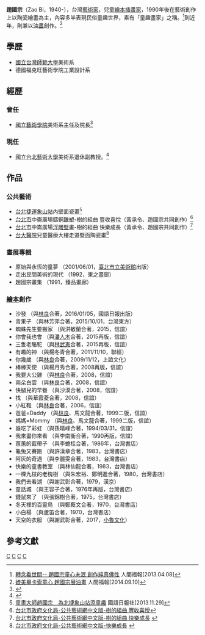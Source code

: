 '''趙國宗'''（Zao Bi，1940-），台灣[[藝術家|藝術家]]，兒童[[繪本|繪本]][[插畫家|插畫家]]，1990年後在藝術創作上以陶瓷繪畫為主，內容多半表現民俗童趣世界，素有「童趣畫家」之稱。<ref>[http://www.merit-times.com.tw/NewsPage.aspx?Unid=300987 	轉念看世間-- 趙國宗童心未泯 創作純真佛性] {{Wayback|url=http://www.merit-times.com.tw/NewsPage.aspx?Unid=300987 |date=20160224101110 }} 人間福報[2013.04.08]</ref>到近年，則兼以[[油畫|油畫]]創作。<ref>[http://www.merit-times.com/NewsPage.aspx?unid=369739 媲美畢卡索童心 趙國宗展油畫] {{Wayback|url=http://www.merit-times.com/NewsPage.aspx?unid=369739 |date=20160225034321 }} 人間福報[2014.09.10]</ref>

== 學歷 ==
*[[國立台灣師範大學|國立台灣師範大學]]美術系
*德國福克旺藝術學院工業設計系

== 經歷 ==
=== 曾任 ===
*[[國立藝術學院|國立藝術學院]]美術系主任及院長<ref>{{Cite web |url=http://www.publicart.tnua.edu.tw/chinese/02_artist/01_detail.php?aid=82 |title=國立台北藝術大學公共藝術網-藝術家趙國宗 |access-date=2016-02-16 |archive-url=https://web.archive.org/web/20160303193210/http://www.publicart.tnua.edu.tw/chinese/02_artist/01_detail.php?aid=82 |archive-date=2016-03-03 |dead-url=yes }}</ref>

=== 現任 ===
*[[國立台北藝術大學|國立台北藝術大學]]美術系退休副教授。<ref>{{Cite web |url=http://1www.tnua.edu.tw/~TNUA_ART/people/bio.php?PID=53 |title=國立臺北藝術大學美術學院 趙國宗 |accessdate=2016-02-16 |archive-date=2016-03-03 |archive-url=https://web.archive.org/web/20160303200255/http://1www.tnua.edu.tw/~TNUA_ART/people/bio.php?PID=53 |dead-url=no }}</ref>

== 作品 ==
=== 公共藝術 ===
* [[台北捷運|台北捷運]][[象山站|象山站]]內壁面瓷畫<ref>[http://www.mdnkids.com.tw/news/?Serial_NO=86535 童畫大師趙國宗　為北捷象山站添童趣] 國語日報社[2013.11.29]</ref>
* [[台北市|台北市]]中崙廣場鑄銅[[雕塑|雕塑]]-樹的組曲 豐收喜悅（黃承令、趙國宗共同創作）<ref>[http://taipeipublicart.culture.gov.tw/Works.aspx?id=236 台北市政府文化局-公共藝術網中文版-樹的組曲 豐收喜悅]{{dead link|date=2018年4月 |bot=InternetArchiveBot |fix-attempted=yes }}</ref>
* [[台北市|台北市]]中崙廣場[[浮雕|浮雕]][[壁畫|壁畫]]-樹的組曲 快樂成長（黃承令、趙國宗共同創作）<ref>[http://taipeipublicart.culture.gov.tw/Works.aspx?id=234 台北市政府文化局-公共藝術網中文版-樹的組曲 快樂成長] {{webarchive|url=https://web.archive.org/web/20141110172728/http://taipeipublicart.culture.gov.tw/Works.aspx?id=234 |date=2014-11-10 }}</ref>
* [[台大醫院|台大醫院]]兒童醫療大樓走道壁面陶瓷畫<ref>[http://taipeipublicart.culture.gov.tw/Works.aspx?id=425 台北市政府文化局-公共藝術網中文版-快樂成長] {{webarchive|url=https://web.archive.org/web/20160224152936/http://taipeipublicart.culture.gov.tw/Works.aspx?id=425 |date=2016-02-24 }}</ref>

=== 畫展專輯 ===
* 原始與永恆的童夢 （2001/06/01，[[臺北市立美術館|臺北市立美術館]]出版）
* 走出民間美術的現代 （1992，東之畫廊）
* 趙國宗畫集  （1991，臻品畫廊）

=== [[繪本|繪本]]創作 ===
* 沙發  （與[[林良_(臺灣作家)|林良]]合著，2016/01/05，國語日報出版）
* 青果子 （與林芳萍合著，2015/10/01，台灣東方）
* 蜘蛛先生要搬家  （與洪敏蘭合著，2015，信誼）
* 你會我也會  （與[[潘人木|潘人木]]合著，2015再版，信誼）
* 三隻老駱駝  （與[[林武憲|林武憲]]合著，2015再版，信誼）
* 有趣的神  （與楊冬青合著，2011/11/10，聯經）
* 你幾歲  （與[[林良_(臺灣作家)|林良]]合著，2009/11/12，上誼文化）
* 棒棒天使 （與楊月秀合著，2008再版，信誼）
* 我要大公雞  （與[[林良_(臺灣作家)|林良]]合著，2008，信誼）
* 兩朵白雲  （與[[林良_(臺灣作家)|林良]]合著，2008，信誼）
* 快腿兒的早餐 （與沙漠合著，2008，信誼）
* 找  （與華霞菱合著，2008，信誼）
* 小紅鞋  （與[[林良_(臺灣作家)|林良]]合著，2006，信誼）
* 爸爸=Daddy  （與[[林良_(臺灣作家)|林良]]、馬文龍合著，1999二版，信誼）
* 媽媽=Mommy  （與[[林良_(臺灣作家)|林良]]、馬文龍合著，1999二版，信誼）
* 誰吃了彩虹  （與孫晴峰合著，1994/03/31，信誼）
* 我來畫你來看  （與李南衡合著，1990再版，信誼）
* 蕙蕙的藍帶子 （與李蟾桂合著，1986年，台灣書店）
* 龜兔又賽跑  （與許漢章合著，1983，台灣書店）
* 阿灰的奇遇  （與李麗雯合著，1983，台灣書店）
* 快樂的童書教室  （與林仙龍合著，1983，台灣書店）
* 一棵九枝的老槐樹  （與朱宏裕、鄭明進合著，1980，台灣書店）
* 我們去看湖 （與謝武彰合著，1979，漢京）
* 童話城 （與王容子合著，1976年再版，台灣書店）
* 錢鼠來了  （與張錦樹合著，1975，台灣書店）
* 冬天裡的百靈鳥  （與鄭蕤文合著，1970，台灣書店）
* 小白楊 （與蘆笛合著，1970，台灣書店）
* 天空的衣服 （與謝武彰合著，2017，[[小魯文化|小魯文化]]）

== 參考文獻 ==
{{Reflist}}

[[Category:臺灣畫家|C]]
[[Category:臺灣繪本作家|C]]
[[Category:臺灣插畫家|C]]
[[Category:國立臺灣師範大學校友|C]]